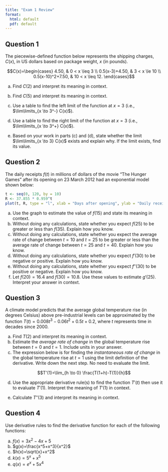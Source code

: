 ```yaml
---
title: "Exam 1 Review"
format:
  html: default
  pdf: default
---
```


## Question 1

The piecewise-defined function below represents the shipping charges, $C(x)$, in US dollars based on package weight, $x$ (in pounds).

$$C(x)=\begin{cases} 4.50, &  0 < x \leq 3 \\ 0.5(x-3)+4.50,  &  3 < x \le 10 \\ 0.5(x-10)^2+7.50, &  10 < x \leq 12. \end{cases}$$

a.  Find $C(2)$ and interpret its meaning in context. 

\vspace{2cm}

b.  Find $C(5)$ and interpret its meaning in context. 

\vspace{2cm}

c.  Use a table to find the left limit of the function at $x=3$ (i.e., $\lim\limits_{x \to 3^-} C(x)$). 

\vspace{4cm}

d.  Use a table to find the right limit of the function at $x=3$ (i.e., $\lim\limits_{x \to 3^+} C(x)$). 

\vspace{4cm}

e.  Based on your work in parts (c) and (d), state whether the limit $\lim\limits_{x \to 3} C(x)$ exists and explain why. If the limit exists, find its value. 

\newpage

## Question 2

The daily receipts $f(t)$ in millions of dollars of the movie "The Hunger Games" after its opening on 23 March 2012 had an exponential model shown below:

```r
t <- seq(0, 120, by = 10)
R <- 37.855 * 0.959^t
plot(t, R, type = "l", xlab = "Days after opening", ylab = "Daily receipts in millions of dollars")
```

a.  Use the graph to estimate the value of $f(15)$ and state its meaning in context. \vspace{4cm}
b.  Without doing any calculations, state whether you expect $f(25)$ to be greater or less than $f(35)$. Explain how you know. \newpage
c.  Without doing any calculations, state whether you expect the average rate of change between $t=10$ and $t=25$ to be greater or less than the average rate of change between $t=25$ and $t=40.$ Explain how you know. \vspace{4cm}
d.  Without doing any calculations, state whether you expect $f'(30)$ to be negative or positive. Explain how you know. \vspace{4cm}
e.  Without doing any calculations, state whether you expect $f''(30)$ to be positive or negative. Explain how you know. \vspace{4cm}
f. Let $f(20)=16.4$ and $f(30)=10.8$. Use these values to estimate $g'(25)$. Interpret your answer in context.
\newpage

## Question 3

A climate model predicts that the average global temperature rise (in degrees Celsius) above pre-industrial levels can be approximated by the function $T(t)=0.008t^3−0.06t^2+0.5t+0.2$, where $t$ represents time in decades since 2000.

a.  Find $T(2)$ and interpret its meaning in context. \vspace{3cm}
b.  Estimate the *average rate of change* in the global temperature rise between $t=0$ and $t=1$. Include units in your answer. \vspace{5cm}
c.  The expression below is for finding the *instantaneous rate of change* in the global temperature rise at $t=1$ using the limit definition of the derivative. Write down the next step. No need to evaluate the limit.

$$T'(1)=\lim_{h \to 0} \frac{T(1+h)-T(1)}{h}$$ \vspace{4cm} 

d. Use the appropriate derivative rule(s) to find the function $T'(t)$ then use it to evaluate $T'(1)$. Interpret the meaning of $T'(1)$ in context. \vspace{4cm} 

e. Calculate $T''(3)$ and interpret its meaning in context. \newpage

## Question 4

Use derivative rules to find the derivative function for each of the following functions:

a.  $f(x)=3x^2-4x+5$ \vspace{3cm}
b.  $g(x)=\frac{x^5+x^3}{x^2}$ \vspace{3cm}
c.  $h(x)=\sqrt{x}+x^2$ \vspace{3cm}
d.  $k(x)=5^x+x^5$ \vspace{3cm}
e.  $q(x)= e^x + 5x^4$
